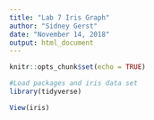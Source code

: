 ```yaml
---
title: "Lab 7 Iris Graph"
author: "Sidney Gerst"
date: "November 14, 2018"
output: html_document
---
```


```r
knitr::opts_chunk$set(echo = TRUE)
```

```r
#Load packages and iris data set
library(tidyverse)

View(iris)

```

